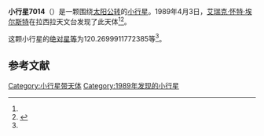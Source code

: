 {{Infobox planet
| bgcolour = #FFFFC0
| name = 7014 Nietzsche
| symbol = 
| image = 
| caption = 
| discovery = yes
| discovery_ref = 
| discoverer = [[艾瑞克·怀特·埃尔斯特|艾瑞克·怀特·埃尔斯特]]
| discovery_site = [[拉西拉天文台|拉西拉天文台]] 
| discovered = 1989年4月3日
| designations = yes
| mp_name = 
| named_after = 
| alt_names = 1989 GT4/ 1949 SR1 / 1966 TB / 1983 TS2 / 1986 NT
| mp_category = [[主带小行星|主带小行星]]
| orbit_ref = <ref name="a">[http://ssd.jpl.nasa.gov/sbdb.cgi?sstr=7014 7014 Nietzsche] {{Wayback|url=http://ssd.jpl.nasa.gov/sbdb.cgi?sstr=7014 |date=20210717065850 }}，小行星數據庫瀏覽器（JPL Small-Body Database Browser）－[[美国国家航空航天局|美国国家航空航天局]]喷气推进实验室</ref>
| epoch = 2456400.5 (2013年4月18日更新)
| aphelion = {{convert|2.666888929045254|AU|km|3|abbr=on|lk=out}}
| perihelion = {{convert|1.844151886243066|AU|km|3|abbr=on}}
| semimajor = {{convert|2.25552040764416|AU|km|3|abbr=on}}
| eccentricity = 0.182382975
| period = 1237.281639 [[日|日]]<br />3.39[[儒略年|儒略年]]
| avg_speed = 
| inclination = 3.157585066389855
| asc_node = 188.537816926199
| mean_anomaly = 
| arg_peri = 120.2699911772385
| satellites = 
| physical_characteristics = yes
| dimensions = 
| mass = 
| density = 
| surface_grav = 
| escape_velocity = 
| sidereal_day = 
| axial_tilt = 
| pole_ecliptic_lat = 
| pole_ecliptic_lon = 
| albedo = 
| temperatures= 
| temp_name1 = 
| mean_temp_1 = 
| max_temp_1 = 
| temp_name2 = 
| max_temp_2 = 
| spectral_type = 
| abs_magnitude = 120.2699911772385
}}

'''小行星7014'''（{{lang-en|7014 Nietzsche}}）是一颗围绕[[太阳|太阳]][[公转|公转]]的[[小行星|小行星]]。1989年4月3日，[[艾瑞克·怀特·埃尔斯特|艾瑞克·怀特·埃尔斯特]]在拉西拉天文台发现了此天体<ref name="a" /><ref>{{cite news|title=小行星列表|url=http://cfa-www.harvard.edu/iau/lists/NumberedMPs.txt|accessdate=2013-07-08|newspaper=哈佛大学|archive-date=2008-05-17|archive-url=https://web.archive.org/web/20080517010638/http://cfa-www.harvard.edu/iau/lists/NumberedMPs.txt|dead-url=no}}</ref>。

这颗小行星的[[绝对星等|绝对星等]]为120.2699911772385等<ref name="a" />。

==参考文献==
{{reflist}}
{{Minor Planet Number|[[小行星7013|小行星7013]]|[[小行星7015|小行星7015]]}}

{{小天体}}

[[Category:小行星带天体|Category:小行星带天体]]
[[Category:1989年发现的小行星|Category:1989年发现的小行星]]

{{asteroid-stub}}